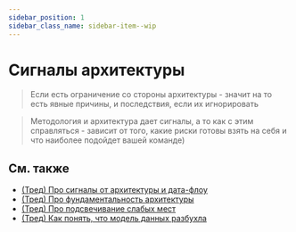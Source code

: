 ```yaml
---
sidebar_position: 1
sidebar_class_name: sidebar-item--wip
---
```



# Сигналы архитектуры

<WIP ticket="194" />

> Если есть ограничение со стороны архитектуры - значит на то есть явные причины, и последствия, если их игнорировать

> Методология и архитектура дает сигналы, а то как с этим справляться - зависит от того, какие риски готовы взять на себя и что наиболее подойдет вашей команде)

## См. также

- [(Тред) Про сигналы от архитектуры и дата-флоу](https://t.me/feature_sliced/2070)
- [(Тред) Про фундаментальность архитектуры](https://t.me/feature_sliced/2492)
- [(Тред) Про подсвечивание слабых мест](https://t.me/feature_sliced/3979)
- [(Тред) Как понять, что модель данных разбухла](https://t.me/feature_sliced/4228)
